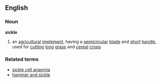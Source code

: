==English==
===Noun===
'''sickle'''
# an [[agricultural]] [[implement]], having a [[semicircular]] [[blade]] and [[short]] [[handle]], used for [[cut]]ting [[long]] [[grass]] and [[cereal]] [[crop]]s
===Related terms===
* [[sickle cell anaemia]]
* [[hammer and sickle]]